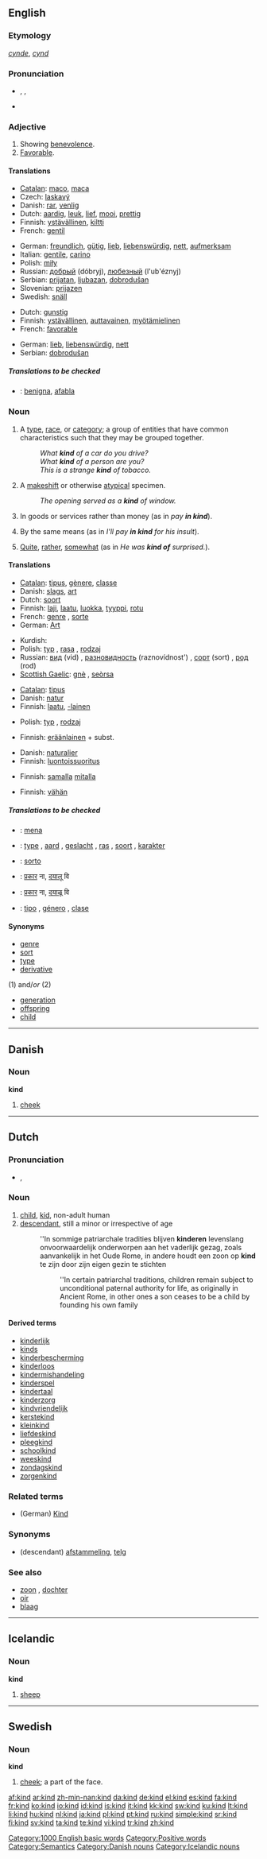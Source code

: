 {{see|Kind|-kind}}
{{wikipedia|dab=kind}}
==English==

{{rank|money|door|round|277|kind|form|hundred|believe}}

===Etymology===
{{OE.}} ''[[cynde]]'', ''[[cynd]]''

===Pronunciation===
* {{enPR|/kīnd/}}, {{IPA|/kaɪnd/}}, {{SAMPA|/kaInd/}}
* {{audio|en-us-kind.ogg|Audio (US)}}
*: {{rhymes|aɪnd}}

===Adjective===
{{en-adj|er}}

# Showing [[benevolence]].
# [[favorable|Favorable]].

====Translations====
{{trans-top|nice}}
* [[Catalan]]: [[maco]], [[maca]]
* Czech: [[laskavý]] {{m}}
* Danish: [[rar]], [[venlig]]
* Dutch: [[aardig]], [[leuk]], [[lief]], [[mooi]], [[prettig]]
* Finnish: [[ystävällinen]], [[kiltti]]
* French: [[gentil]]
{{trans-mid}}
* German: [[freundlich]], [[gütig]], [[lieb]], [[liebenswürdig]], [[nett]], [[aufmerksam]]
* Italian: [[gentile]], [[carino]]
* Polish: [[miły]]
* Russian: [[добрый]] (dóbryj), [[любезный]] (l'ub'éznyj)
* Serbian: [[prijatan]], [[ljubazan]], [[dobrodušan]]
* Slovenian: [[prijazen]]
* Swedish: [[snäll]]
{{trans-bottom}}

{{trans-top|favorable}}
* Dutch: [[gunstig]]
* Finnish: [[ystävällinen]], [[auttavainen]], [[myötämielinen]]
* French: [[favorable]]
{{trans-mid}}
* German: [[lieb]], [[liebenswürdig]], [[nett]]
* Serbian: [[dobrodušan]]
{{trans-bottom}}

=====Translations to be checked=====
{{checktrans}}
* {{ttbc|Ido}}: [[benigna]], [[afabla]]

===Noun===
{{en-noun}}

# A [[type]], [[race]], or [[category]]; a group of entities that have common characteristics such that they may be grouped together.
#: ''What '''kind''' of a car do you drive?''
#: ''What '''kind''' of a person are you?''
#: ''This is a strange '''kind''' of tobacco.''
# A [[makeshift]] or otherwise [[atypical]] specimen.
#: ''The opening served as a '''kind''' of window.''
# {{idiom}} In goods or services rather than money (as in ''pay '''in kind''''').
# {{idiom}} By the same means (as in ''I'll pay '''in kind''' for his insult'').
# {{idiom}} [[quite|Quite]], [[rather]], [[somewhat]] (as in ''He was '''kind of''' surprised.'').

====Translations====
{{trans-top|type, race, category}}
* [[Catalan]]: [[tipus]], [[gènere]], [[classe]]
* Danish: [[slags]], [[art]]
* Dutch: [[soort]]
* Finnish: [[laji]], [[laatu]], [[luokka]], [[tyyppi]], [[rotu]]
* French: [[genre]] {{m}}, [[sorte]] {{f}}
* German: [[Art]] {{f}}
{{trans-mid}}
* Kurdish: {{KUchar|[[جۆڕ]]}}
* Polish: [[typ]] {{m}}, [[rasa]] {{f}}, [[rodzaj]] {{m}}
* Russian: [[вид]] (vid) {{m}}, [[разновидность]] (raznovídnost') {{f}}, [[сорт]] (sort) {{m}}, [[род]] (rod) {{m}}
* [[Scottish Gaelic]]: [[gnè]] {{f}}, [[seòrsa]] {{m}}
{{trans-bottom}}

{{trans-top|character or nature}}
* [[Catalan]]: [[tipus]]
* Danish: [[natur]]
* Finnish: [[laatu]], [[-lainen]]
{{trans-mid}}
* Polish: [[typ]] {{m}}, [[rodzaj]] {{m}}
{{trans-bottom}}

{{trans-top|atypical specimen}}
* Finnish: [[eräänlainen]] + subst.
{{trans-mid}}
{{trans-bottom}}

{{trans-top|with goods and services}}
* Danish: [[naturalier]]
* Finnish: [[luontoissuoritus]]
{{trans-mid}}
{{trans-bottom}}

{{trans-top|by the same means}}
* Finnish: [[lsama|samalla]] [[mitta|mitalla]]
{{trans-mid}}
{{trans-bottom}}

{{trans-top|somewhat}}
* Finnish: [[vähän]]
{{trans-mid}}
{{trans-bottom}}

=====Translations to be checked=====
{{checktrans}}
* {{ttbc|Catalan}}: [[mena]]
* {{ttbc|Dutch}}: [[type]] {{n}}, [[aard]] {{m}}, [[geslacht]] {{n}}, [[ras]] {{n}}, [[soort]] {{f}}, [[karakter]] {{n}}
* {{ttbc|Ido}}: [[sorto]]
* {{ttbc|Hindi}}: [[प्रकार]] ना, [[दयालू]] वि
* {{ttbc|Marathi}}: [[प्रकार]] ना, [[दयाळू]] वि
* {{ttbc|Spanish}}: [[tipo]] {{m}}, [[género]] {{m}}, [[clase]] {{f}}

====Synonyms====
* [[genre]]
* [[sort]]
* [[type]]
* [[derivative]]

(1) and/''or'' (2)
* [[generation]]
* [[offspring]]
* [[child]]

[[Category:1000 English basic words]]
[[Category:Positive words]]
[[Category:Semantics]]

----

==Danish==

===Noun===
'''kind'''

# [[cheek]]

[[Category:Danish nouns]]

----

==Dutch==

===Pronunciation===
* {{IPA|/kɪnt/}}, {{SAMPA|/kInt/}}

===Noun===
{{nl-noun|g=n|kinderen|kindje}}

# [[child]], [[kid]], non-adult human
# [[descendant]], still a minor or irrespective of age
#: ''In sommige patriarchale tradities blijven '''kinderen''' levenslang onvoorwaardelijk onderworpen aan het vaderlijk gezag, zoals aanvankelijk in het Oude Rome, in andere houdt een zoon op '''kind''' te zijn door zijn eigen gezin te stichten
#:: ''In certain patriarchal traditions, children remain subject to unconditional paternal authority for life, as originally in Ancient Rome, in other ones a son ceases to be a child by founding his own family

====Derived terms====
* [[kinderlijk]]
* [[kinds]]
* [[kinderbescherming]]
* [[kinderloos]]
* [[kindermishandeling]]
* [[kinderspel]] {{n}}
* [[kindertaal]]
* [[kinderzorg]]
* [[kindvriendelijk]]
* [[kerstekind]] {{n}}
* [[kleinkind]] {{n}}
* [[liefdeskind]] {{n}}
* [[pleegkind]] {{n}}
* [[schoolkind]] {{n}}
* [[weeskind]] {{n}}
* [[zondagskind]] {{n}}
* [[zorgenkind]] {{n}}

===Related terms===
* (German) [[Kind]] {{n}}

===Synonyms===
* (descendant) [[afstammeling]], [[telg]]

===See also===
* [[zoon]] {{m}}, [[dochter]] {{f}}
* [[oir]] {{n}}
* [[blaag]] {{m}}

----

==Icelandic==

===Noun===
'''kind''' {{f}}

# [[sheep]]

[[Category:Icelandic nouns]]

----

==Swedish==

===Noun===
{{sv-noun-reg-r-c|2=kinde}}
'''kind''' {{c}}

# {{anatomy|lang=sv}} [[cheek]]; a part of the face.

[[af:kind]]
[[ar:kind]]
[[zh-min-nan:kind]]
[[da:kind]]
[[de:kind]]
[[el:kind]]
[[es:kind]]
[[fa:kind]]
[[fr:kind]]
[[ko:kind]]
[[io:kind]]
[[id:kind]]
[[is:kind]]
[[it:kind]]
[[kk:kind]]
[[sw:kind]]
[[ku:kind]]
[[lt:kind]]
[[li:kind]]
[[hu:kind]]
[[nl:kind]]
[[ja:kind]]
[[pl:kind]]
[[pt:kind]]
[[ru:kind]]
[[simple:kind]]
[[sr:kind]]
[[fi:kind]]
[[sv:kind]]
[[ta:kind]]
[[te:kind]]
[[vi:kind]]
[[tr:kind]]
[[zh:kind]]